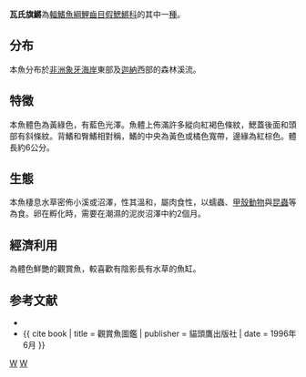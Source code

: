{{Speciesbox 
| taxon = Fundulopanchax walkeri
| status = NT
| status_system = IUCN3.1
| status_ref=<ref name=IUCN>{{IUCN|version=2010.3|assessors=Entsua-Mensah, M. & Lalèyè, P.|year=2010|id=182508|title=Fundulopanchax walkeri|downloaded=2018-7-17}}</ref>
| authority = [[Boulenger|Boulenger]],1911
| synonyms = *''Aphyosemion litoriseboris''<br /><small>Radda, 1976</small>
*''Aphyosemion littoriseboris''<br /><small>Radda, 1976</small>
*''Aphyosemion rubrofasciatum''<br /><small>Brüning, 1930</small>
*''Aphyosemion spirrelli''<br /><small>Boulenger, 1913</small>
*''Aphyosemion spurrelli''<br /><small>Boulenger, 1913</small>
*''Aphyosemion walkeri''<br /><small>Boulenger, 1913</small>
*''Aphyosemion walkeri spurrelli''<br /><small>Boulenger, 1913</small>
*''Fundulopanchax rubrofasciatus''<br /><small>Brüning, 1930</small> ''
*''Fundulopanchax spurrelli''<br /><small>Boulenger, 1913</small>
*''Fundulus rubrofasciatus''<br /><small>Boulenger, 1911</small>
*''Fundulus spurrelli''<br /><small>Boulenger, 1913</small> ''
*''Fundulus walkeri''<br /><small>Boulenger, 1911</small> ''
*''Nothobranchius walkeri''<br /><small>Boulenger, 1911</small>
}}
'''瓦氏旗鱂'''為[[輻鰭魚綱|輻鰭魚綱]][[鯉齒目|鯉齒目]][[假鰓鱂科|假鰓鱂科]]的其中一[[種|種]]。

==分布==
本魚分布於[[非洲|非洲]][[象牙海岸|象牙海岸]]東部及[[迦納|迦納]]西部的森林溪流。

==特徵==
本魚體色為黃綠色，有藍色光澤。魚體上佈滿許多縱向紅褐色條紋，鰓蓋後面和頭部有斜條紋。背鰭和臀鰭相對稱，鰭的中央為黃色或橘色寬帶，邊緣為紅棕色。體長約6公分。

==生態==
本魚棲息水草密佈小溪或沼澤，性其溫和，屬肉食性，以蠕蟲、[[甲殼動物|甲殼動物]]與[[昆蟲|昆蟲]]等為食。卵在孵化時，需要在潮濕的泥炭沼澤中約2個月。

==經濟利用==
為體色鮮艷的觀賞魚，較喜歡有陰影長有水草的魚缸。

==参考文献==
*{{FishBase_species|genus=Fundulopanchax|species=walkeri|year=2011|month=12}}
*{{ cite book | title = 觀賞魚圖鑑 | publisher = 貓頭鷹出版社 | date = 1996年6月 }}
{{Taxonbar|from=Q3757259}}

[[Category:觀賞魚|W]]
[[Category:底蝦鱂屬|W]]